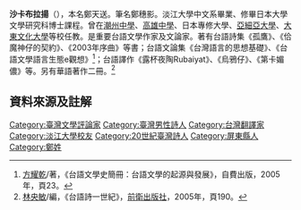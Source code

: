 '''沙卡布拉揚'''（{{bd|1942年|||}}），本名鄭天送。筆名鄭穗影。淡江大學中文系畢業、修畢日本大學文學研究科博士課程。曾在[[潮州中學|潮州中學]]、[[高雄中學|高雄中學]]、日本專修大學、[[亞細亞大學|亞細亞大學]]、[[大東文化大學|大東文化大學]]等校任教。是重要台語文學作家及文論家。著有台語詩集《孤鷹》、《佮魔神仔的契約》、《2003年序曲》等書；台語文論集《台灣語言的思想基礎》、《台語文學語言生態e觀想》<ref>[[方耀乾|方耀乾]]/著，《台語文學史簡冊：台語文學的起源與發展》，自費出版，2005年，頁23。</ref>；台語譯作《露杯夜陶Rubaiyat》、《烏鴉仔》、《第卡媚儂》等。另有華語著作二冊。<ref>[[林央敏|林央敏]]/編，《台語詩一世紀》，[[前衛出版社|前衛出版社]]，2005年，頁190。</ref>

==資料來源及註解==
{{reflist}}

[[Category:臺灣文學評論家|Category:臺灣文學評論家]]
[[Category:臺灣男性詩人|Category:臺灣男性詩人]]
[[Category:台灣翻譯家|Category:台灣翻譯家]]
[[Category:淡江大學校友|Category:淡江大學校友]]
[[Category:20世紀臺灣詩人|Category:20世紀臺灣詩人]]
[[Category:屏東縣人|Category:屏東縣人]]
[[Category:鄭姓|Category:鄭姓]]